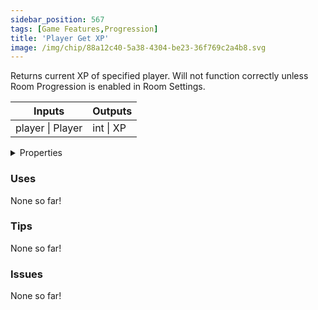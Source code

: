 ```yaml
---
sidebar_position: 567
tags: [Game Features,Progression]
title: 'Player Get XP'
image: /img/chip/88a12c40-5a38-4304-be23-36f769c2a4b8.svg
---
```


Returns current XP of specified player. Will not function correctly unless Room Progression is enabled in Room Settings.



<IChip uuid="88a12c40-5a38-4304-be23-36f769c2a4b8"/>

<table><thead><tr><th>Inputs</th><th>Outputs</th></tr></thead><tbody><tr><td>player | Player</td><td>int | XP</td></tr></tbody></table>

<details>
  <summary>Properties</summary>
  <div>
    <div>
    <table>
      <tbody>
        <tr>
          <td>Is beta required?</td>
          <td>No</td>
        </tr>
        <tr>
          <td>Is chip a trolling risk?</td>
          <td>No</td>
        </tr>
        <tr>
          <td>Is chip a role assignment risk?</td>
          <td>No</td>
        </tr>
        <tr>
          <td>Chip UUID</td>
          <td>88a12c40-5a38-4304-be23-36f769c2a4b8</td>
        </tr>
        <tr>
          <td>Room availability</td>
          <td>Available everywhere</td>
        </tr>
      </tbody>
    </table>
    </div>
  </div>
</details>

### Uses

None so far!

### Tips

None so far!

### Issues

None so far!